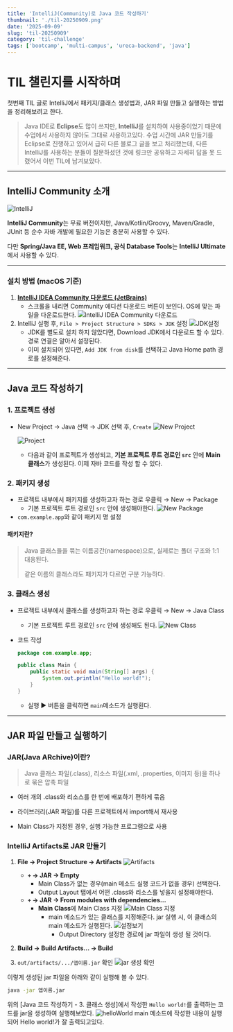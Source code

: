 ```yaml
---
title: 'IntelliJ(Community)로 Java 코드 작성하기'
thumbnail: './til-20250909.png'
date: '2025-09-09'
slug: 'til-20250909'
category: 'til-challenge'
tags: ['bootcamp', 'multi-campus', 'ureca-backend', 'java']
---
```


# TIL 챌린지를 시작하며

첫번째 TIL 글로 IntelliJ에서 패키지/클래스 생성법과, JAR 파일 만들고 실행하는 방법을 정리해보려고 한다.

> Java IDE로 **Eclipse**도 많이 쓰지만, **IntelliJ**를 설치하여 사용중이었기 때문에 수업에서 사용하지 않아도 그대로 사용하고있다.
> 수업 시간에 JAR 만들기를 Eclipse로 진행하고 있어서 급히 다른 블로그 글을 보고 처리했는데,
> 다른 IntelliJ를 사용하는 분들이 질문하셨던 것에 링크만 공유하고 자세히 답을 못 드렸어서 이번 TIL에 남겨보았다.

---

## IntelliJ Community 소개

![IntelliJ](./til-20250909.png)

**IntelliJ Community**는 무료 버전이지만, Java/Kotlin/Groovy, Maven/Gradle, JUnit 등 순수 자바 개발에 필요한 기능은 충분히 사용할 수 있다.

다만 **Spring/Java EE, Web 프레임워크, 공식 Database Tools**는 **IntelliJ Ultimate**에서 사용할 수 있다.

---

### 설치 방법 (macOS 기준)

1. **[IntelliJ IDEA Community 다운로드 (JetBrains)](https://www.jetbrains.com/ko-kr/idea/download)**
   - 스크롤을 내리면 Community 에디션 다운로드 버튼이 보인다. OS에 맞는 파일을 다운로드한다.
     ![IntelliJ IDEA Community 다운로드](./다운로드.png)
2. IntelliJ 실행 후, `File > Project Structure > SDKs > JDK` 설정
   ![JDK설정](./JDK설정.png)
   - JDK를 별도로 설치 하지 않았다면, Download JDK에서 다운로드 할 수 있다. 경로 연결은 알아서 설정된다.
   - 이미 설치되어 있다면, `Add JDK from disk`를 선택하고 Java Home path 경로를 설정해준다.

---

## Java 코드 작성하기

### 1. 프로젝트 생성

- New Project → Java 선택 → JDK 선택 후, `Create`
  ![New Project](./new-project.png)

  ![Project](./프로젝트.png)
  - 다음과 같이 프로젝트가 생성되고, **기본 프로젝트 루트 경로인 `src`** 안에 **Main 클래스**가 생성된다. 이제 자바 코드를 작성 할 수 있다.

### 2. 패키지 생성

- 프로젝트 내부에서 패키지를 생성하고자 하는 경로 우클릭 → New → Package
  - 기본 프로젝트 루트 경로인 `src` 안에 생성해야한다.
    ![New Package](./new-package.png)
- `com.example.app`와 같이 패키지 명 설정

#### 패키지란?

> Java 클래스들을 묶는 이름공간(namespace)으로,
> 실제로는 폴더 구조와 1:1 대응된다.
>
> 같은 이름의 클래스라도 패키지가 다르면 구분 가능하다.

### 3. 클래스 생성

- 프로젝트 내부에서 클래스를 생성하고자 하는 경로 우클릭 → New → Java Class
  - 기본 프로젝트 루트 경로인 `src` 안에 생성해도 된다.
    ![New Class](./new-class.png)
- 코드 작성

  ```java
  package com.example.app;

  public class Main {
      public static void main(String[] args) {
          System.out.println("Hello world!");
      }
  }
  ```

  - 실행 ▶️ 버튼을 클릭하면 `main`메소드가 실행횐다.

---

## JAR 파일 만들고 실행하기

### JAR(Java ARchive)이란?

> Java 클래스 파일(.class), 리소스 파일(.xml, .properties, 이미지 등)을 하나로 묶은 압축 파일

- 여러 개의 .class와 리소스를 한 번에 배포하기 편하게 묶음

- 라이브러리(JAR 파일)를 다른 프로젝트에서 import해서 재사용

- Main Class가 지정된 경우, 실행 가능한 프로그램으로 사용

### IntelliJ Artifacts로 JAR 만들기

1. **File → Project Structure → Artifacts**
   ![Artifacts](./jar-artifacts.png)
   - **`+` → JAR → Empty**
     - Main Class가 없는 경우(main 메소드 실행 코드가 없을 경우) 선택한다.
     - Output Layout 탭에서 어떤 .class와 리소스를 넣을지 설정해야한다.
   - **`+` → JAR → From modules with dependencies…**
     - **Main Class**에 Main Class 지정
       ![Main Class 지정](./jar-module.png)
       - main 메소드가 있는 클래스를 지정해준다. jar 실행 시, 이 클래스의 main 메소드가 실행된다.
         ![설정보기](./자세한설정.png)
         - Output Directory 설정한 경로에 jar 파일이 생성 될 것이다.

2. **Build → Build Artifacts… → Build**
3. `out/artifacts/.../앱이름.jar` 확인
   ![jar 생성 확인](./jar확인.png)

이렇게 생성된 jar 파일을 아래와 같이 실행해 볼 수 있다.

```bash
java -jar 앱이름.jar
```

위의 [Java 코드 작성하기 - 3. 클래스 생성]에서 작성한 `Hello world!`를 출력하는 코드를 jar을 생성하여 실행해보았다.
![helloWorld](./helloWorld.png)
main 메소드에 작성한 내용이 실행되어 Hello world!가 잘 출력되고있다.
